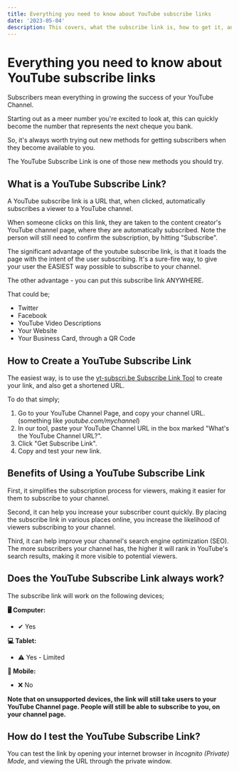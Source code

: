 ```yaml
---
title: Everything you need to know about YouTube subscribe links
date: '2023-05-04'
description: This covers, what the subscribe link is, how to get it, and what the benefits are.
---
```


# Everything you need to know about YouTube subscribe links

Subscribers mean everything in growing the success of your YouTube Channel. 

Starting out as a meer number you're excited to look at, this can quickly become the number that represents the next cheque you bank.

So, it's always worth trying out new methods for getting subscribers when they become available to you. 

The YouTube Subscribe Link is one of those new methods you should try.

## What is a YouTube Subscribe Link?

A YouTube subscribe link is a URL that, when clicked, automatically subscribes a viewer to a YouTube channel. 

When someone clicks on this link, they are taken to the content creator's YouTube channel page, where they are automatically subscribed. Note the person will still need to confirm the subscription, by hitting "Subscribe".

The significant advantage of the youtube subscribe link, is that it loads the page with the intent of the user subscribing. It's a sure-fire way, to give your user the EASIEST way possible to subscribe to your channel.

The other advantage - you can put this subscribe link ANYWHERE.

That could be;

- Twitter
- Facebook
- YouTube Video Descriptions
- Your Website
- Your Business Card, through a QR Code

## How to Create a YouTube Subscribe Link
The easiest way, is to use the [yt-subscri.be Subscribe Link Tool](https://yt-subscri.be/subscribe-link) to create your link, and also get a shortened URL.

To do that simply;

1. Go to your YouTube Channel Page, and copy your channel URL. (something like *youtube.com/mychannel*)
2. In our tool, paste your YouTube Channel URL in the box marked  "What's the YouTube Channel URL?".
3. Click "Get Subscribe Link".
4. Copy and test your new link.

## Benefits of Using a YouTube Subscribe Link

First, it simplifies the subscription process for viewers, making it easier for them to subscribe to your channel. 

Second, it can help you increase your subscriber count quickly. By placing the subscribe link in various places online, you increase the likelihood of viewers subscribing to your channel. 

Third, it can help improve your channel's search engine optimization (SEO). The more subscribers your channel has, the higher it will rank in YouTube's search results, making it more visible to potential viewers.

## Does the YouTube Subscribe Link always work?

The subscribe link will work on the following devices;

**🖥 Computer:** 
- ✔ Yes

**💻 Tablet:** 
- ⚠ Yes - Limited

**📱 Mobile:** 
- ❌ No

**Note that on unsupported devices, the link will still take users to your YouTube Channel page. People will still be able to subscribe to you, on your channel page.**

## How do I test the YouTube Subscribe Link?

You can test the link by opening your internet browser in *Incognito (Private) Mode*, and viewing the URL through the private window. 


